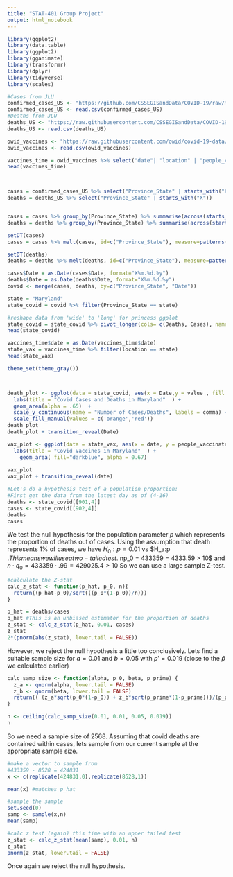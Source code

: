 ---
title: "STAT-401 Group Project"
output: html_notebook
---

 

```{r}

library(ggplot2)
library(data.table)
library(ggplot2)
library(gganimate)
library(transformr)
library(dplyr)
library(tidyverse)
library(scales)

#Cases from JLU
confirmed_cases_US <- "https://github.com/CSSEGISandData/COVID-19/raw/master/csse_covid_19_data/csse_covid_19_time_series/time_series_covid19_confirmed_US.csv"
confirmed_cases_US <- read.csv(confirmed_cases_US)
#Deaths from JLU
deaths_US <- "https://raw.githubusercontent.com/CSSEGISandData/COVID-19/master/csse_covid_19_data/csse_covid_19_time_series/time_series_covid19_deaths_US.csv"
deaths_US <- read.csv(deaths_US)

owid_vaccines <- "https://raw.githubusercontent.com/owid/covid-19-data/13ee5b4126177156fba70fada48f7905da60e9c4/public/data/vaccinations/us_state_vaccinations.csv"
owid_vaccines <- read.csv(owid_vaccines)


```


```{r}

vaccines_time = owid_vaccines %>% select("date"| "location" | "people_vaccinated")
head(vaccines_time)



cases = confirmed_cases_US %>% select("Province_State" | starts_with("X"))
deaths = deaths_US %>% select("Province_State" | starts_with("X"))


cases = cases %>% group_by(Province_State) %>% summarise(across(starts_with("X"), sum))
deaths = deaths %>% group_by(Province_State) %>% summarise(across(starts_with("X"), sum))

setDT(cases)
cases = cases %>% melt(cases, id=c("Province_State"), measure=patterns("^X"), value.name="Cases", variable.name="Date")

setDT(deaths)
deaths = deaths %>% melt(deaths, id=c("Province_State"), measure=patterns("^X"), value.name="Deaths", variable.name="Date")

cases$Date = as.Date(cases$Date, format="X%m.%d.%y")
deaths$Date = as.Date(deaths$Date, format="X%m.%d.%y")
covid <- merge(cases, deaths, by=c("Province_State", "Date"))

state = "Maryland"
state_covid = covid %>% filter(Province_State == state)

#reshape data from 'wide' to 'long' for princess ggplot 
state_covid = state_covid %>% pivot_longer(cols= c(Deaths, Cases), names_to = "Type")
head(state_covid)

vaccines_time$date = as.Date(vaccines_time$date)   
state_vax = vaccines_time %>% filter(location == state)
head(state_vax)

```


```{r}
theme_set(theme_gray())



death_plot <- ggplot(data = state_covid, aes(x = Date,y = value , fill = Type)) +
  labs(title = "Covid Cases and Deaths in Maryland"  ) +
  geom_area(alpha = .65)  +
  scale_y_continuous(name = "Number of Cases/Deaths", labels = comma) +
  scale_fill_manual(values = c('orange','red'))
death_plot
death_plot + transition_reveal(Date)
```



```{r}

vax_plot <- ggplot(data = state_vax, aes(x = date, y = people_vaccinated)) +
  labs(title = "Covid Vaccines in Maryland"  ) +
    geom_area( fill="darkblue", alpha = 0.67) 
    
vax_plot
vax_plot + transition_reveal(date) 

```


```{r}
#Let's do a hypothesis test of a population proportion:
#First get the data from the latest day as of (4-16)
deaths <- state_covid[[901,4]]
cases <- state_covid[[902,4]]
deaths
cases
```

We test the null hypothesis for the population parameter $p$ which represents the proportion of deaths out of cases.
Using the assumption that death represents 1% of cases, we have $H_0:p=0.01$ vs $H_a:p\neq0.01 $. 
This means we will use a two-tailed test.
$ n\cdot p_0 = 433359 \cdot 0.01 = 4333.59 > 10$ and $n \cdot q_0 = 433359 \cdot .99 = 429025.4 > 10$ So we can use a large sample Z-test.

```{r}
#calculate the Z-stat
calc_z_stat <- function(p_hat, p_0, n){
  return((p_hat-p_0)/sqrt(((p_0*(1-p_0))/n)))
}

p_hat = deaths/cases
p_hat #This is an unbiased estimator for the proportion of deaths
z_stat <- calc_z_stat(p_hat, 0.01, cases)
z_stat
2*(pnorm(abs(z_stat), lower.tail = FALSE)) 


```
However, we reject the null hypothesis a little too conclusively. Lets find a suitable sample size for $a = 0.01$ and $b = 0.05$ 
with $p' = 0.019$ (close to the $\hat{p}$ we calculated earlier)

```{r}
calc_samp_size <- function(alpha, p_0, beta, p_prime) {
  z_a <- qnorm(alpha, lower.tail = FALSE)
  z_b <- qnorm(beta, lower.tail = FALSE)
  return(( (z_a*sqrt(p_0*(1-p_0)) + z_b*sqrt(p_prime*(1-p_prime)))/(p_prime - p_0))^2 )
}

n <- ceiling(calc_samp_size(0.01, 0.01, 0.05, 0.019))
n
```
So we need a sample size of 2568.
Assuming that covid deaths are contained within cases, lets sample from our current sample at the appropriate sample size.
```{r}

#make a vector to sample from
#433359 - 8528 = 424831
x <- c(replicate(424831,0),replicate(8528,1))

mean(x) #matches p_hat

#sample the sample
set.seed(0)
samp <- sample(x,n)
mean(samp)

#calc z test (again) this time with an upper tailed test
z_stat <- calc_z_stat(mean(samp), 0.01, n)
z_stat
pnorm(z_stat, lower.tail = FALSE)

```
Once again we reject the null hypothesis.